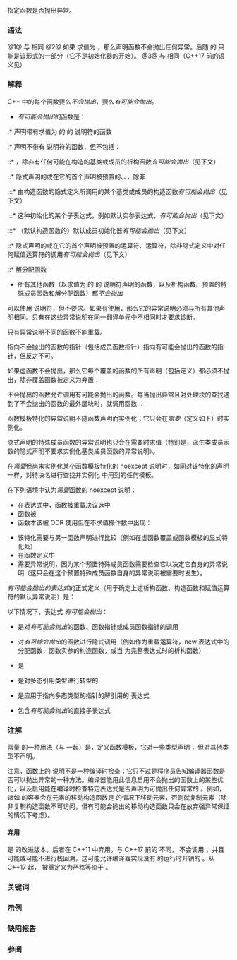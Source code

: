 {{title|{{tt|noexcept}} 说明符 {{mark since c++11}}}}
{{cpp/language/exceptions/navbar}}

指定函数是否抛出异常。

===语法===
{{sdsc begin}}
{{sdsc|num=1|{{ttb|noexcept}}}}
{{sdsc|num=2|{{ttb|noexcept(}}{{spar|表达式}}{{ttb|)}}}}
{{sdsc|num=3|{{ttb|throw()}}|notes={{mark life|deprecated=c++17|removed=c++20|br=yes}}}}
{{sdsc end}}
@1@ 与 {{ttb|noexcept(true)}} 相同
@2@ 如果 {{spar|表达式}} 求值为 {{c|true}}，那么声明函数不会抛出任何异常。后随 {{ttb|noexcept}} 的 {{ttb|(}} 只能是该形式的一部分（它不是初始化器的开始）。
@3@ 与 {{ttb|noexcept(true)}} 相同（C++17 前的语义见{{rlp|except spec|动态异常说明}}）

{{par begin}}
{{par|{{spar|表达式}}|{{rlp|constant expression#经转换的常量表达式|按语境转换为 {{c/core|bool}} 类型的常量表达式}}}}
{{par end}}

===解释===
{{rrev multi|until1=c++17|rev1=
noexcept 说明不是函数类型的一部分（正如同{{rlp|except spec|动态异常说明}}），而且只能在声明函数、变量、函数类型的非静态数据成员、函数指针、函数引用或成员函数指针时，以及在以上这些声明中声明类型为函数指针或函数引用的形参或返回类型时，作为 {{rlp|lambda|lambda 声明符}}或顶层{{rlp|function|函数声明符}}的一部分出现。它不能在 {{rlp|typedef}} 或{{rlp|type alias|类型别名}}声明中出现。
{{source|1=
void f() noexcept; // 函数 f() 不会抛出
void (*fp)() noexcept(false); // fp 指向可能会抛出的函数
void g(void pfa() noexcept);  // g 接收指向不会抛出的函数的指针
// typedef int (*pf)() noexcept; // 错误
}}
|rev2=
noexcept 说明是函数类型的一部分，可以作为任何{{rlp|function|函数声明符}}的一部分出现。
}}

C++ 中的每个函数要么''不会抛出''，要么''有可能会抛出''。
* ''有可能会抛出''的函数是：

{{rrev|until=c++17|
:* 声明带有非空{{rlp|except spec|动态异常说明}}的函数。
}}
:* 声明带有求值为 {{tt|false}} 的 {{spar|表达式}} 的 {{tt|noexcept}} 说明符的函数
:* 声明不带有 {{tt|noexcept}} 说明符的函数，但不包括：
::* {{rlp|destructor|析构函数}}，除非有任何可能在构造的基类或成员的析构函数''有可能会抛出''（见下文）
::* 隐式声明的或在它的首个声明被预置的{{rlp|default constructor|默认构造函数}}、{{rlp|copy constructor|复制构造函数}}、{{rlp|move constructor|移动构造函数}}，除非
:::* 由构造函数的隐式定义所调用的某个基类或成员的构造函数''有可能会抛出''（见下文）
:::* 这种初始化的某个子表达式，例如默认实参表达式，''有可能会抛出''（见下文）
:::* （默认构造函数的）默认成员初始化器''有可能会抛出''（见下文）
::* 隐式声明的或在它的首个声明被预置的{{rlp|copy assignment|复制赋值}}运算符、{{rlp|move assignment|移动赋值}}运算符，除非隐式定义中对任何赋值运算符的调用''有可能会抛出''（见下文）
{{rrev|since=c++20|
::* 在它的首个声明被预置的{{rlp|default comparisons|比较运算符}}，除非它的隐式定义中对任何比较运算符的调用''有可能会抛出''（见下文）
}}
::* [[cpp/memory/new/operator delete|解分配函数]]
* 所有其他函数（以求值为 {{tt|true}} 的 {{spar|表达式}} 的 {{tt|noexcept}} 说明符声明的函数，以及析构函数、预置的特殊成员函数和解分配函数）都''不会抛出''

{{rlp|function template#显式实例化|显式实例化}}可以使用 {{tt|noexcept}} 说明符，但不要求。如果有使用，那么它的异常说明必须与所有其他声明相同。只有在这些异常说明在同一翻译单元中不相同时才要求诊断。

只有异常说明不同的函数不能重载{{rev inl|since=c++17|（与返回类型相似，异常说明是函数类型的一部分，但不是函数签名的一部分）}}。
{{source|1=
void f() noexcept;
void f(); // 错误：异常说明不同
void g() noexcept(false);
void g(); // OK：g 的两个声明均有可能会抛出
}}

指向不会抛出的函数的指针（包括成员函数指针）{{rev inl|until=c++17|能赋值给或用以初始化}}{{rev inl|since=c++17|{{rlp|implicit conversion#函数指针转换|可以隐式转换到}}}}指向有可能会抛出的函数的指针，但反之不可。
{{source|1=
void ft(); // 有可能会抛出
void (*fn)() noexcept = ft; // 错误
}}

如果虚函数不会抛出，那么它每个覆盖的函数的所有声明（包括定义）都必须不抛出，除非覆盖函数被定义为弃置：
{{source|1=
struct B
{
    virtual void f() noexcept;
    virtual void g();
    virtual void h() noexcept = delete;
};

struct D: B
{
    void f();          // 非良构：D::f 有可能会抛出，B::f 不会抛出
    void g() noexcept; // OK
    void h() = delete; // OK
};
}}

不会抛出的函数允许调用有可能会抛出的函数。每当抛出异常且对处理块的查找遇到了不会抛出的函数的最外层块时，就调用函数 {{lc|std::terminate}}{{rev inl|until=c++17| 或 {{lc|std::unexpected}}}}：
{{source|
extern void f(); // 有可能会抛出

void g() noexcept
{
    f();      // 合法，即使 f 抛出
    throw 42; // 合法，等效于调用 std::terminate
}
}}

函数模板特化的异常说明不随函数声明而实例化；它只会在''需要''（定义如下）时实例化。

隐式声明的特殊成员函数的异常说明也只会在需要时求值（特别是，派生类成员函数的隐式声明不要求实例化基类成员函数的异常说明）。

在''需要''但尚未实例化某个函数模板特化的 noexcept 说明时，如同对该特化的声明一样，对待决名进行查找并实例化 {{spar|表达式}} 中用到的任何模板。

在下列语境中认为''需要''函数的 noexcept 说明：
* 在表达式中，函数被重载决议选中
* 函数被{{rlp|definition#ODR 使用|ODR 使用}}
* 函数本该被 ODR 使用但在不求值操作数中出现：
{{source|1=
template&lt;class T&gt;
T f() noexcept(sizeof(T) &lt; 4);

int main()
{
    decltype(f&lt;void&gt;()) *p; // f 不求值，但需要 noexcept 说明
                            // 错误，因为实例化 noexcept 说明的实例化要计算 sizeof(void)
}
}}
* 该特化需要与另一函数声明进行比较（例如在虚函数覆盖或函数模板的显式特化处）
* 在函数定义中
* 需要异常说明，因为某个预置特殊成员函数需要检查它以决定它自身的异常说明（这只会在这个预置特殊成员函数自身的异常说明被需要时发生）。

''有可能会抛出的表达式''的正式定义（用于确定上述析构函数、构造函数和赋值运算符的默认异常说明）是：

以下情况下，表达式 {{tt|e}} ''有可能会抛出''：
* {{tt|e}} 是对''有可能会抛出''的函数、函数指针或成员函数指针的调用{{rev inl|until=c++17|，除非 {{tt|e}} 是{{rlp|constant expression|核心常量表达式}}}}
* {{tt|e}} 对''有可能会抛出''的函数进行隐式调用（例如作为重载运算符，new 表达式中的分配函数，函数实参的构造函数，或当 {{tt|e}} 为完整表达式时的析构函数）
* {{tt|e}} 是 {{rlp|throw|{{tt|throw}} 表达式}}
* {{tt|e}} 是对多态引用类型进行转型的 {{rlpt|dynamic_cast}}
* {{tt|e}} 是应用于指向多态类型的指针的解引用的 {{rlpt|typeid}} 表达式
* {{tt|e}} 包含''有可能会抛出''的直接子表达式

{{source|1=
struct A
{
    A(int = (A(5), 0)) noexcept;
    A(const A&amp;) noexcept;
    A(A&amp;&amp;) noexcept;
    ~A();
};

struct B
{
    B() throw();
    B(const B&amp;) = default; // 隐式异常说明是 noexcept(true)
    B(B&amp;&amp;, int = (throw Y(), 0)) noexcept;
    ~B() noexcept(false);
};

int n = 7;
struct D : public A, public B
{
    int * p = new int[n];
    // D::D() 有可能会抛出，因为 new 运算符
    // D::D(const D&amp;) 不会抛出
    // D::D(D&amp;&amp;) 有可能会抛出：因为 B 的构造函数的默认实参有可能会抛出
    // D::~D() 有可能会抛出

    // 注意：如果 A::~A() 为虚，那么此程序将为非良构，因为不会抛出的虚函数的覆盖函数不能抛出
};
}}

===注解===
常量 {{spar|表达式}} 的一种用法（与 {{rlp|noexcept|{{tt|noexcept}} 运算符}}一起）是，定义函数模板，它对一些类型声明 {{ttb|noexcept}}，但对其他类型不声明。

注意，函数上的 {{ttb|noexcept}} 说明不是一种编译时检查；它只不过是程序员告知编译器函数是否可以抛出异常的一种方法。编译器能用此信息启用不会抛出的函数上的某些优化，以及启用能在编译时检查特定表达式是否声明为可抛出任何异常的 {{rlp|noexcept|{{tt|noexcept}} 运算符}}。例如，诸如 {{lc|std::vector}} 的容器会在元素的移动构造函数是 {{ttb|noexcept}} 的情况下移动元素，否则就复制元素（除非复制构造函数不可访问，但有可能会抛出的移动构造函数只会在放弃强异常保证的情况下考虑）。

====弃用====
{{ttb|noexcept}} 是 {{rlp|except spec|{{c|throw()}}}} 的改进版本，后者在 C++11 中弃用。与 C++17 前的 {{rlp|except spec|{{c|throw()}}}} 不同，{{ttb|noexcept}} 不会调用 {{lc|std::unexpected}}，并且可能或可能不进行栈回溯，这可能允许编译器实现没有 {{rlp|except spec|{{c|throw()}}}} 的运行时开销的 {{ttb|noexcept}}。从 C++17 起，{{c|throw()}} 被重定义为严格等价于 {{c|noexcept(true)}}。
{{feature test macro|std=C++17|value=201510L|__cpp_noexcept_function_type|使异常说明成为类型系统的一部分}}

===关键词===
{{ltt|cpp/keyword/noexcept}}{{rev inl|since=c++17|until=c++20|,
{{ltt|cpp/keyword/throw}}}}

===示例===
{{example
|code=
// foo 是否声明为 noexcept 取决于 T() 是否会抛出异常
template&lt;class T&gt;
void foo() noexcept(noexcept(T())) {}

void bar() noexcept(true) {}
void baz() noexcept { throw 42; } // noexcept 等同于 noexcept(true)

int main() 
{
    foo&lt;int&gt;(); // noexcept(noexcept(int())) =&gt; noexcept(true)，所以这是可以的

    bar(); // 可以
    baz(); // 能编译，但会在运行时调用 std::terminate
}
}}

===缺陷报告===
{{dr list begin}}
{{dr list item|wg=cwg|dr=1330|std=C++11|before=异常说明可能被饥渴地实例化|after=仅当被需要才实例化}}
{{dr list item|wg=cwg|dr=1740|std=C++11|before=后随 {{c|noexcept}} 的 {{c|(}} 可以作为初始化器的开始|after=只能作为 noexcept 说明的一部分}}
{{dr list item|wg=cwg|dr=2039|std=C++11|before=只要求转换前的表达式是常量|after=转换必须也在常量表达式中合法}}
{{dr list end}}

===参阅===
{{dsc begin}}
{{dsc inc|cpp/language/dsc noexcept}}
{{dsc inc|cpp/language/dsc except spec}}
{{dsc inc|cpp/language/dsc throw}}
{{dsc inc|cpp/utility/dsc move_if_noexcept}}
{{dsc end}}

{{langlinks|de|en|es|fr|it|ja|pt|ru}}